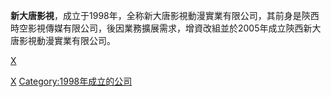 {{多個問題|
{{unreferenced|time=2011-12-13T13:01:41+00:00}}
{{Primarysources|http://www.google.com.hk/url?sa=t&rct=j&q=%E4%B8%8D%E6%83%B3%E6%88%80%E6%84%9B%E7%9A%84%E9%9D%92%E6%98%A5++%E6%96%B0%E5%A4%A7%E5%94%90&source=web&cd=3&ved=0CC8QFjAC&url=http%3A%2F%2Fbaike.baidu.com%2Fview%2F2369929.htm&ei=-28NT-fyMuqtiQel1KiHBg&usg=AFQjCNHAITOmQhNUL6Otyiysp9-pkO8M-w}}
}}

'''新大唐影視'''，成立于1998年，全称新大唐影視動漫實業有限公司，其前身是陝西時空影視傳媒有限公司，後因業務擴展需求，增資改組並於2005年成立陝西新大唐影視動漫實業有限公司。


[[Category:中国制片厂|X]]
[[category:陕西公司|X]]
[[Category:1998年成立的公司|Category:1998年成立的公司]]